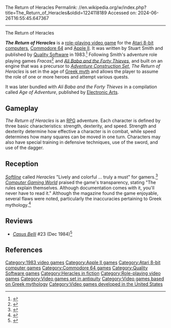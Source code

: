 The Return of Heracles
Permalink: //en.wikipedia.org/w/index.php?title=The_Return_of_Heracles&oldid=1224118189
Accessed on: 2024-06-26T16:55:45.647367



------
The Return of Heracles
{{Use mdy dates|date=October 2018}}
{{Use American English|date=October 2018}}

{{Infobox video game
| collapsible = 
| state = 
| italic title = 
| title = The Return of Heracles
| image = The_Return_of_Heracles_Cover_Art.jpg
| alt = 
| caption = 
| developer = Stuart Smith
| publisher = [[Quality Software]]
| series = 
| engine = 
| platforms = [[Apple II]], [[Atari 8-bit computers|Atari 8-bit]], [[Commodore 64]] 
| released = 1983
| genre = [[Role-playing video game|Role-playing]]
| modes = 
}}

'''''The Return of Heracles''''' is a [[role-playing video game]] for the [[Atari 8-bit computers]], [[Commodore 64]] and [[Apple II]]. It was written by Stuart Smith and published by [[Quality Software]] in 1983.<ref name="mania">{{cite web |title=The Return of Heracles |url=http://www.atarimania.com/game-atari-400-800-xl-xe-return-of-heracles-_4355.html |website=Atari Mania}}</ref> Following Smith's adventure role playing games ''Fracas''<ref>{{Cite web|url=http://www.mocagh.org/loadpage.php?getgame=fracas-alt|title = Computer Game Museum Display Case - Fracas}}</ref> and ''[[Ali Baba and the Forty Thieves (video game)|Ali Baba and the Forty Thieves]]'', and built on an engine that was a precursor to ''[[Adventure Construction Set]]'', ''The Return of Heracles'' is set in the age of [[Greek myth]] and allows the player to assume the role of one or more heroes and attempt various quests.

It was later bundled with ''Ali Baba and the Forty Thieves'' in a compilation called ''Age of Adventure'', published by [[Electronic Arts]].

==Gameplay==
''The Return of Heracles'' is an [[Role-playing video game|RPG]] adventure. Each character is defined by three basic characteristics: strength, dexterity, and speed. Strength and dexterity determine how effective a character is in combat, while speed determines how many squares can be moved in one turn.  Characters may also have special training in defensive techniques, use of the sword, and use of the dagger.{{cn|date=October 2018}}

==Reception==
''[[Softline (magazine)|Softline]]'' called ''Heracles'' "Lively and colorful ... truly a must" for gamers.<ref name="lesser19840102">{{cite news |url=http://www.cgwmuseum.org/galleries/index.php?year=1984&pub=6&id=15 |title=The Return of Heracles |work=Softline |date=Jan–Feb 1984 |access-date=July 29, 2014 |author=Lesser, Hartley G. |pages=50}}</ref> ''[[Computer Gaming World]]'' praised the game's transparency, stating "The rules explain
themselves. Although documentation comes with it, you'll never have to read it." Although the magazine found the game enjoyable, several flaws were noted, particularly the inaccuracies pertaining to Greek mythology.<ref name = "CGW">{{citation |date=December 1984 |last=St. Andre |first=Ken |author-link=Ken St. Andre |magazine=[[Computer Gaming World]] |title=Micro-Reviews: Return of Heracles |pages=36}}</ref>

==Reviews==
* ''[[Casus Belli (magazine)|Casus Belli]]'' #23 (Dec 1984)<ref>{{Cite web|url=https://www.rpggeek.com/rpgissuearticle/165444/ludotique|title = Ludotique &#124; Article &#124; RPGGeek}}</ref>

==References==
{{reflist}}

{{Hercules media|state=collapsed}}

{{DEFAULTSORT:Return of Heracles}}
[[Category:1983 video games]]
[[Category:Apple II games]]
[[Category:Atari 8-bit computer games]]
[[Category:Commodore 64 games]]
[[Category:Quality Software games]]
[[Category:Heracles in fiction]]
[[Category:Role-playing video games]]
[[Category:Video games set in antiquity]]
[[Category:Video games based on Greek mythology]]
[[Category:Video games developed in the United States]]